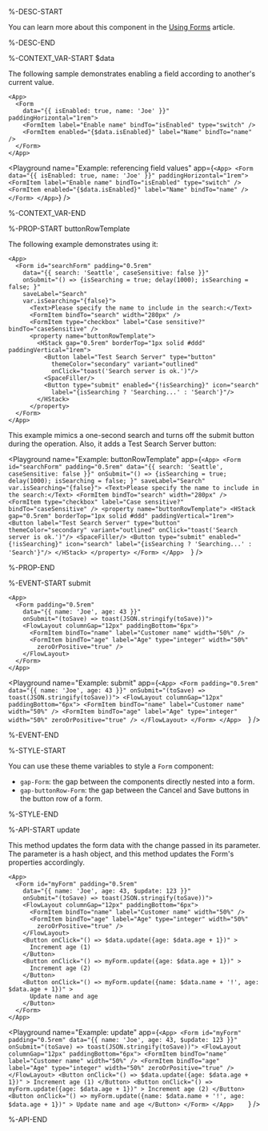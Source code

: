 %-DESC-START

You can learn more about this component in the [Using Forms](/learning/using-components/forms/) article.

%-DESC-END

%-CONTEXT_VAR-START $data

The following sample demonstrates enabling a field according to another's current value.

```ueml copy {5}
<App>
  <Form
    data="{{ isEnabled: true, name: 'Joe' }}" paddingHorizontal="1rem">
    <FormItem label="Enable name" bindTo="isEnabled" type="switch" />
    <FormItem enabled="{$data.isEnabled}" label="Name" bindTo="name" />
  </Form>
</App>
```

<Playground
  name="Example: referencing field values"
  app={`
    <App>
      <Form
        data="{{ isEnabled: true, name: 'Joe' }}" paddingHorizontal="1rem">
        <FormItem label="Enable name" bindTo="isEnabled" type="switch" />
        <FormItem enabled="{$data.isEnabled}" label="Name" bindTo="name" />
      </Form>
    </App>
  `}
/>

%-CONTEXT_VAR-END

%-PROP-START buttonRowTemplate

The following example demonstrates using it:

```ueml copy {10-19}
<App>
  <Form id="searchForm" padding="0.5rem"
    data="{{ search: 'Seattle', caseSensitive: false }}"
    onSubmit="() => {isSearching = true; delay(1000); isSearching = false; }"
    saveLabel="Search"
    var.isSearching="{false}">
      <Text>Please specify the name to include in the search:</Text>
      <FormItem bindTo="search" width="280px" />
      <FormItem type="checkbox" label="Case sensitive?" bindTo="caseSensitive" />
      <property name="buttonRowTemplate">
        <HStack gap="0.5rem" borderTop="1px solid #ddd" paddingVertical="1rem">
          <Button label="Test Search Server" type="button"
            themeColor="secondary" variant="outlined"
            onClick="toast('Search server is ok.')"/>
          <SpaceFiller/>
          <Button type="submit" enabled="{!isSearching}" icon="search"
            label="{isSearching ? 'Searching...' : 'Search'}"/>
        </HStack>
      </property>
  </Form>
</App>  
```

This example mimics a one-second search and turns off the submit button during the operation. Also, it adds a Test Search Server button:

<Playground
  name="Example: buttonRowTemplate"
  app={`
    <App>
      <Form id="searchForm" padding="0.5rem"
        data="{{ search: 'Seattle', caseSensitive: false }}"
        onSubmit="() => {isSearching = true; delay(1000); isSearching = false; }"
        saveLabel="Search"
        var.isSearching="{false}">
          <Text>Please specify the name to include in the search:</Text>
          <FormItem bindTo="search" width="280px" />
          <FormItem type="checkbox" label="Case sensitive?" bindTo="caseSensitive" />
          <property name="buttonRowTemplate">
            <HStack gap="0.5rem" borderTop="1px solid #ddd" paddingVertical="1rem">
              <Button label="Test Search Server" type="button"
                themeColor="secondary" variant="outlined"
                onClick="toast('Search server is ok.')"/>
              <SpaceFiller/>
              <Button type="submit" enabled="{!isSearching}" icon="search"
                label="{isSearching ? 'Searching...' : 'Search'}"/>
            </HStack>
          </property>
      </Form>
    </App>  
  `}
/>

%-PROP-END

%-EVENT-START submit

```ueml copy {4}
<App>
  <Form padding="0.5rem"
    data="{{ name: 'Joe', age: 43 }}"
    onSubmit="(toSave) => toast(JSON.stringify(toSave))">
    <FlowLayout columnGap="12px" paddingBottom="6px">
      <FormItem bindTo="name" label="Customer name" width="50%" />
      <FormItem bindTo="age" label="Age" type="integer" width="50%"
        zeroOrPositive="true" />
    </FlowLayout>
  </Form>
</App>  
```

<Playground
  name="Example: submit"
  app={`
    <App>
      <Form padding="0.5rem"
        data="{{ name: 'Joe', age: 43 }}"
        onSubmit="(toSave) => toast(JSON.stringify(toSave))">
        <FlowLayout columnGap="12px" paddingBottom="6px">
          <FormItem bindTo="name" label="Customer name" width="50%" />
          <FormItem bindTo="age" label="Age" type="integer" width="50%"
            zeroOrPositive="true" />
        </FlowLayout>
      </Form>
    </App>  
  `}
/>

%-EVENT-END

%-STYLE-START

You can use these theme variables to style a `Form` component:

- `gap-Form`: the gap between the components directly nested into a form.
- `gap-buttonRow-Form`: the gap between the Cancel and Save buttons in the button row of a form.

%-STYLE-END

%-API-START update

This method updates the form data with the change passed in its parameter. The parameter is a hash object, and this method updates the Form's properties accordingly. 

```ueml copy
<App>
  <Form id="myForm" padding="0.5rem"
    data="{{ name: 'Joe', age: 43, $update: 123 }}"
    onSubmit="(toSave) => toast(JSON.stringify(toSave))">
    <FlowLayout columnGap="12px" paddingBottom="6px">
      <FormItem bindTo="name" label="Customer name" width="50%" />
      <FormItem bindTo="age" label="Age" type="integer" width="50%"
        zeroOrPositive="true" />
    </FlowLayout>
    <Button onClick="() => $data.update({age: $data.age + 1})" >
      Increment age (1)
    </Button>
    <Button onClick="() => myForm.update({age: $data.age + 1})" >
      Increment age (2)
    </Button>
    <Button onClick="() => myForm.update({name: $data.name + '!', age: $data.age + 1})" >
      Update name and age
    </Button>
  </Form>
</App>  
```

<Playground
  name="Example: update"
  app={`
    <App>
      <Form id="myForm" padding="0.5rem"
        data="{{ name: 'Joe', age: 43, $update: 123 }}"
        onSubmit="(toSave) => toast(JSON.stringify(toSave))">
        <FlowLayout columnGap="12px" paddingBottom="6px">
          <FormItem bindTo="name" label="Customer name" width="50%" />
          <FormItem bindTo="age" label="Age" type="integer" width="50%"
            zeroOrPositive="true" />
        </FlowLayout>
        <Button onClick="() => $data.update({age: $data.age + 1})" >
          Increment age (1)
        </Button>
        <Button onClick="() => myForm.update({age: $data.age + 1})" >
          Increment age (2)
        </Button>
        <Button onClick="() => myForm.update({name: $data.name + '!', age: $data.age + 1})" >
          Update name and age
        </Button>
      </Form>
    </App>    
  `}
/>

%-API-END
